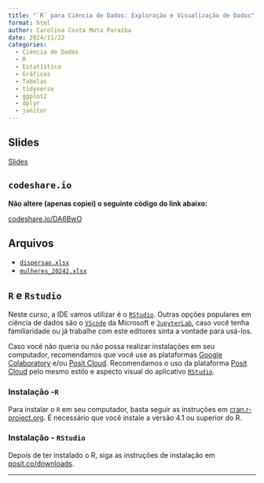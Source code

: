 ```yaml
---
title: "`R` para Ciência de Dados: Exploração e Visualização de Dados"
format: html
author: Carolina Costa Mota Paraíba
date: 2024/11/22
categories:
  - Ciência de Dados
  - R
  - Estatística
  - Gráficos
  - Tabelas
  - tidyverse
  - ggplot2
  - dplyr
  - janitor
---
```


## Slides

[Slides](aula_exp_vis.pdf){target="_blank"}

## `codeshare.io`

**Não altere (apenas copiei) o seguinte código do link abaixo:**

[codeshare.io/DA6BwO](https://codeshare.io/DA6BwO){target="_blank"}

## Arquivos

* [`dispersao.xlsx`](dispersao.xlsx)
* [`mulheres_20242.xlsx`](mulheres_20242.xlsx)

## `R` e `Rstudio`

Neste curso, a IDE vamos utilizar é o [`RStudio`](https://posit.co/downloads/){target="_blank"}. Outras opções populares em ciência de dados são o [`VScode`](https://code.visualstudio.com/Download){target="_blank"} da Microsoft e [`JupyterLab`](https://jupyter.org/install){target="_blank"}, caso você tenha familiaridade ou já trabalhe com este editores sinta a vontade para usá-los.

Caso você não queria ou não possa realizar instalações em seu computador, recomendamos que você use as plataformas [Google Colaboratory](https://colab.research.google.com/){target="_blank"} e/ou [Posit Cloud](https://posit.cloud){target="_blank"}. Recomendamos o uso da plataforma [Posit Cloud](https://posit.cloud){target="_blank"} pelo mesmo estilo e aspecto visual do aplicativo [`RStudio`](https://posit.co/downloads/){target="_blank"}.

### Instalação -`R`

Para instalar o `R` em seu computador, basta seguir as instruções em [cran.r-project.org](https://cran.r-project.org/). É necessário que você instale a versão 4.1 ou superior do R.

### Instalação - `RStudio`

Depois de ter instalado o R, siga as instruções de instalação em [posit.co/downloads](https://posit.co/downloads/).

---
